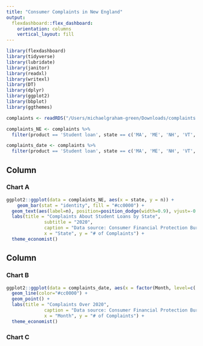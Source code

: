 ```yaml
---
title: "Consumer Complaints in New England"
output: 
  flexdashboard::flex_dashboard:
    orientation: columns
    vertical_layout: fill
---
```


```r
library(flexdashboard)
library(tidyverse)
library(lubridate)
library(janitor)
library(readxl)
library(writexl)
library(DT)
library(dplyr)
library(ggplot2)
library(bbplot)
library(ggthemes)

complaints <- readRDS("/Users/michaelgraham-green/Downloads/complaints.rds")

complaints_NE <- complaints %>% 
  filter(product == 'Student loan', state == c('MA', 'ME', 'NH', 'VT', 'CT', 'RI')) %>% count(state)

complaints_date <- complaints %>% 
  filter(product == 'Student loan', state == c('MA', 'ME', 'NH', 'VT', 'CT', 'RI')) %>% count(mm_yy_sent_to_company) %>% extract(mm_yy_sent_to_company, c("Month", "2020"), "([[:alnum:]]+) ([[:alnum:]]+)")
```

Column {data-width=650}
-----------------------------------------------------------------------

### Chart A

```r
ggplot2::ggplot(data = complaints_NE, aes(x = state, y = n)) +
    geom_bar(stat = "identity", fill = "#cc0000") +
  geom_text(aes(label=n), position=position_dodge(width=0.9), vjust=-0.25) + 
  labs(title = "Complaints About Student Loans by State",
              subtitle = "2020",
              caption = "Data source: Consumer Financial Protection Bureau",
              x = "State", y = "# of Complaints") +
  theme_economist() 
```

Column {data-width=350}
-----------------------------------------------------------------------

### Chart B

```r
ggplot2::ggplot(data = complaints_date, aes(x = factor(Month, level=c('Mar', 'Apr', 'May', 'Jun', 'Jul', 'Aug', 'Sep', 'Oct', 'Nov', 'Dec')), y = n, group = 1)) +
  geom_line(color="#cc0000") +
  geom_point() + 
  labs(title = "Complaints Over 2020",
              caption = "Data source: Consumer Financial Protection Bureau",
              x = "Month", y = "# of Complaints") +
  theme_economist()
```

### Chart C

```r

```

